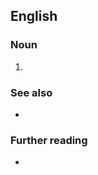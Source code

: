 ==English==

===Noun===
{{head|en|noun plural form}}

# {{plural of|weapon of mass destruction|lang=en}}

===See also===
* {{l|en|Appendix:American Dialect Society words of the year}}

===Further reading===
* {{pedialite}}